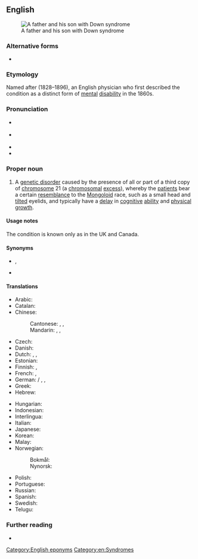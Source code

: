 ==English==
{{wp}}
{{was wotd|2016|October|7}}
[[File:Vater und Sohn mit Down-Syndrom.jpg|thumb|A father and his son with Down syndrome]]

===Alternative forms===
* {{alt|en|Down's syndrome|Down’s syndrome}}

===Etymology===
Named after {{w|John Langdon Haydon Down}} (1828–1896), an English physician who first described the condition as a distinct form of [[mental]] [[disability]] in the 1860s.

===Pronunciation===
* {{a|RP}} {{IPA|en|/daʊn ˈsɪndɹəʊm/}}
* {{a|GA}} {{IPA|en|/daʊn ˈsɪndɹoʊm/|/-dɹəm/}}
* {{audio|en|en-au-Down syndrome.ogg|Audio (AU)}}
* {{hyphenation|en|Down syn|drome}}

===Proper noun===
{{en-proper noun|head=[[w:John Langdon Down|Down]] [[syndrome]]}}

# {{lb|en|neurology|chiefly|US}} A [[genetic disorder]] caused by the presence of all or part of a third copy of [[chromosome]] 21 (a [[chromosomal]] [[excess]]), whereby the [[patient]]s bear a certain [[resemblance]] to the [[mongoloid|Mongoloid]] race, such as a small head and [[tilt]]ed eyelids, and typically have a [[delay]] in [[cognitive]] [[ability]] and [[physical]] [[growth]]. {{defdate|from 1961.}}

====Usage notes====
The condition is known only as {{m|en|Down's syndrome}} in the UK and Canada.

====Synonyms====
* {{l|en|mongolism}}, {{l|en|Mongolian idiocy}} {{q|now offensive}}
* {{l|en|trisomy 21}}

====Translations====
{{trans-top|genetic disorder caused by a chromosomal excess}}
* Arabic: {{t|ar|مُتَلَازِمَة دَاوْن|f}}
* Catalan: {{t+|ca|síndrome de Down|f}}
* Chinese:
*: Cantonese: {{t|yue|唐氏綜合症}}, {{t|yue|唐氏综合症|tr=tong4 si6 zung3 hap6 zing3, tong4 si6 zung1 hap6 zing3}}, {{t|yue|唐氏症|tr=tong4 si6 zing3}}
*: Mandarin: {{t+|cmn|唐氏綜合症}}, {{t+|cmn|唐氏综合症|tr=Tángshì zōnghézhèng}}, {{t+|cmn|唐氏症|tr=Tángshìzhèng}}
* Czech: {{t|cs|Downův syndrom|m}}
* Danish: {{t|da|Downs syndrom|n}}
* Dutch: {{t|nl|syndroom van Down|n}}, {{t+|nl|downsyndroom|n}}, {{t+|nl|mongolisme|n}}
* Estonian: {{t|et|Downi sündroom}}
* Finnish: {{t+|fi|Downin oireyhtymä}}, {{t+|fi|Downin syndrooma}}
* French: {{t+|fr|syndrome de Down|m}}, {{t+|fr|trisomie 21|f}}
* German: {{t+|de|Downsyndrom|n}} / {{t+|de|Down-Syndrom|n}}, {{t+|de|Trisomie 21|f}}, {{t+|de|Mongolismus|m}} {{q|[[dated]], now [[offensive]]}}
* Greek: {{t+|el|σύνδρομο Down|n}}
* Hebrew: {{t+|he|תסמונת דאון|f|tr=tismónet daun|alt=תסמונת דאון \ תִּסְמֹנֶת דָּאוּן‎}}
{{trans-mid}}
* Hungarian: {{t+|hu|Down-szindróma}}
* Indonesian: {{t|id|sindrom Down}}
* Interlingua: {{t|ia|syndrome de Down}}
* Italian: {{t|it|sindrome del Down|f}}
* Japanese: {{t|ja|ダウン症|tr=だうんしょう, Daun-shō}}
* Korean: {{t|ko|다운 증후군}}
* Malay: {{t|ms|sindrom Down}}
* Norwegian:
*: Bokmål: {{t|nb|Downs syndrom|n}}
*: Nynorsk: {{t|nn|Downs syndrom|n}}
* Polish: {{t+|pl|zespół Downa|m}}
* Portuguese: {{t+|pt|síndrome de Down|f}}
* Russian: {{t+|ru|синдром Дауна|m}}
* Spanish: {{t|es|síndrome de Down|m}}
* Swedish: {{t|sv|Downs syndrom|n}}
* Telugu: {{t|te|డౌన్ సిండ్రోము}}
{{trans-bottom}}

===Further reading===
* {{pedia}}

[[Category:English eponyms]]
[[Category:en:Syndromes]]